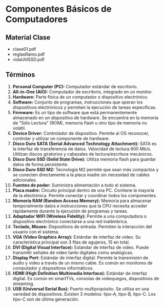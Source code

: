 
# Componentes Básicos de Computadores

## Material Clase
- <ExternalLink href="/ti3v13/docs/clase01b.pdf">clase01.pdf</ExternalLink>
- <ExternalLink href="/ti3v13/docs/clase01a.pdf">reglasRamo.pdf</ExternalLink>
- <ExternalLink href="/ti3v13/docs/clase01c.pdf">vidaUtilSSD.pdf</ExternalLink>

## Términos

1. **Personal Computer (PC):** Computador estándar de escritorio.
2. **All-in-One (AIO):** Computador de escritorio, integrado en un monitor.
3. **Hardware:** Parte física de un computador o dispositivo electrónico.
4. **Software:** Conjunto de programas, instrucciones que operan los dispositivos electrónicos y permiten la ejecución de tareas específicas.
5. **Firmware:** Es un tipo de software que está permanentemente almacenado en un dispositivo de hardware. Se encuentra en la memoria de "Sólo Lectura" (ROM), memoria flash u otro tipo de memoria no volátil.
6. **Device Driver:** Controlador de dispositivo. Permite al OS reconocer, controlar y utilizar un componente de hardware.
7. **Disco Duro SATA (Serial Advanced Technology Attachment):** SATA es la interfaz de transferencia de datos. Velocidad de lectura 600 Mb/s. Utilizan discos giratorios y cabezales de lectura/escritura mecánicos.
8. **Disco Duro SSD (Solid State Drive):** Utiliza memoria flash para guardar datos de forma persistente.
9. **Disco Duro SSD M2:** Tecnología M2 permite que sean más compactos y se conecten directamente a la placa madre sin necesidad de cables adicionales.
10. **Fuentes de poder:** Suministra alimentación a todo el sistema.
11. **Placa madre:** Circuito principal dentro de una PC. Contiene la mayoría de la electrónica. Permite conectar y coordinar todos los componentes.
12. **Memoria RAM (Random Access Memory):** Memoria para almacenar temporalmente datos e instrucciones que la CPU necesita acceder rápidamente durante la ejecución de programas y tareas.
13. **Adaptador WIFI (Wireless Fidelity):** Permite a una computadora o dispositivo electrónico conectarse a una red inalámbrica.
14. **Teclado, Mouse:** Dispositivos de entrada. Permiten la interacción del usuario con el sistema.
15. **VGA (Video Graphics Array):** Estándar de interfaz de video. Su característica principal son 3 filas de agujeros, 15 en total.
16. **DVI (Digital Visual Interface):** Estándar de interfaz de video. Puede transmitir señales de video tanto digitales como analógicas.
17. **Display Port:** Estándar de interfaz digital. Permite la transmisión de audio y video a través de un mismo cable. Es común en monitores de computador y dispositivos informáticos.
18. **HDMI (High Definition Multimedia Interface):** Estándar de interfaz digital. Es común en smartTVs, consolas de videojuegos, dispositivos de streaming.
19. **USB (Universal Serial Bus):** Puerto multipropósito. Se utiliza en una variedad de dispositivos. Existen 3 modelos: tipo-A, tipo-B, tipo-C. Los tipo-C son de última generación. 